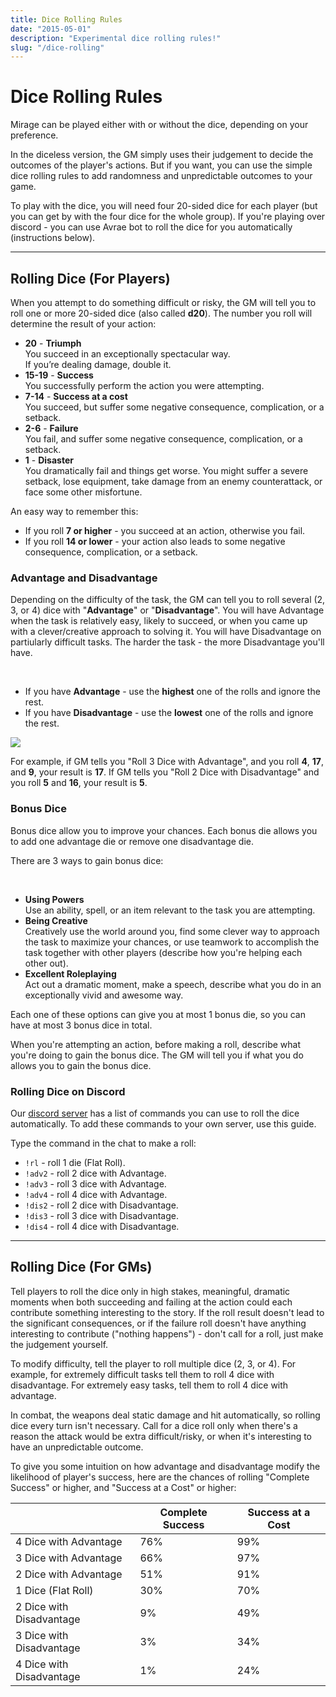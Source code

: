 ```yaml
---
title: Dice Rolling Rules
date: "2015-05-01"
description: "Experimental dice rolling rules!"
slug: "/dice-rolling"
---
```



# Dice Rolling Rules

Mirage can be played either with or without the dice, depending on your preference.

In the diceless version, the GM simply uses their judgement to decide the outcomes of the player's actions. But if you want, you can use the simple dice rolling rules to add randomness and unpredictable outcomes to your game.

To play with the dice, you will need four 20-sided dice for each player (but you can get by with the four dice for the whole group). If you're playing over discord - you can use Avrae bot to roll the dice for you automatically (instructions below).

----

## Rolling Dice (For Players)

When you attempt to do something difficult or risky, the GM will tell you to roll one or more 20-sided dice (also called **d20**). The number you roll will determine the result of your action:

- **20** - **Triumph**  
You succeed in an exceptionally spectacular way.  
If you’re dealing damage, double it.
- **15-19** - **Success**  
You successfully perform the action you were attempting.
- **7-14** - **Success at a cost**  
You succeed, but suffer some negative consequence, complication, or a setback.
- **2-6** - **Failure**  
You fail, and suffer some negative consequence, complication, or a setback.
- **1** - **Disaster**  
You dramatically fail and things get worse. You might suffer a severe setback, lose equipment, take damage from an enemy counterattack, or face some other misfortune.

An easy way to remember this:

- If you roll **7 or higher** - you succeed at an action, otherwise you fail.
- If you roll **14 or lower** - your action also leads to some negative consequence, complication, or a setback.


### Advantage and Disadvantage
Depending on the difficulty of the task, the GM can tell you to roll several (2, 3, or 4) dice with "**Advantage**" or "**Disadvantage**". You will have Advantage when the task is relatively easy, likely to succeed, or when you came up with a clever/creative approach to solving it.  You will have Disadvantage on partiularly difficult tasks. The harder the task - the more Disadvantage you'll have.

<br/>

- If you have **Advantage** - use the **highest** one of the rolls and ignore the rest.
- If you have **Disadvantage** - use the **lowest** one of the rolls and ignore the rest.

![](./dice-rolling.png)

For example, if GM tells you "Roll 3 Dice with Advantage", and you roll **4**, **17**, and **9**, your result is **17**. If GM tells you "Roll 2 Dice with Disadvantage" and you roll **5** and **16**, your result is **5**.



### Bonus Dice

Bonus dice allow you to improve your chances. Each bonus die allows you to add one advantage die or remove one disadvantage die.

There are 3 ways to gain bonus dice:

<br/>

- **Using Powers**  
Use an ability, spell, or an item relevant to the task you are attempting.
- **Being Creative**  
Creatively use the world around you, find some clever way to approach the task to maximize your chances, or use teamwork to accomplish the task together with other players (describe how you're helping each other out).
- **Excellent Roleplaying**  
Act out a dramatic moment, make a speech, describe what you do in an exceptionally vivid and awesome way.

Each one of these options can give you at most 1 bonus die, so you can have at most 3 bonus dice in total.

When you're attempting an action, before making a roll, describe what you're doing to gain the bonus dice. The GM will tell you if what you do allows you to gain the bonus dice. 

### Rolling Dice on Discord

Our [discord server](https://discord.gg/zt4N23d) has a list of commands you can use to roll the dice automatically. To add these commands to your own server, use <Link to="/avrae-setup">this guide</Link>.

Type the command in the chat to make a roll:

- `!rl` - roll 1 die (Flat Roll).
- `!adv2` - roll 2 dice with Advantage.
- `!adv3` - roll 3 dice with Advantage.
- `!adv4` - roll 4 dice with Advantage.
- `!dis2` - roll 2 dice with Disadvantage.
- `!dis3` - roll 3 dice with Disadvantage.
- `!dis4` - roll 4 dice with Disadvantage.



----

## Rolling Dice (For GMs)

Tell players to roll the dice only in high stakes, meaningful, dramatic moments when both succeeding and failing at the action could each contribute something interesting to the story. If the roll result doesn't lead to the significant consequences, or if the failure roll doesn't have anything interesting to contribute ("nothing happens") - don't call for a roll, just make the judgement yourself.

To modify difficulty, tell the player to roll multiple dice (2, 3, or 4). For example, for extremely difficult tasks tell them to roll 4 dice with disadvantage. For extremely easy tasks, tell them to roll 4 dice with advantage.

In combat, the weapons deal static damage and hit automatically, so rolling dice every turn isn't necessary. Call for a dice roll only when there's a reason the attack would be extra difficult/risky, or when it's interesting to have an unpredictable outcome.


To give you some intuition on how advantage and disadvantage modify the likelihood of player's success, here are the chances of rolling "Complete Success" or higher, and "Success at a Cost" or higher:

|                          | Complete Success | Success at a Cost |
|--------------------------|------------------|-------------------|
| 4 Dice with Advantage    | 76%              | 99%               |
| 3 Dice with Advantage    | 66%              | 97%               |
| 2 Dice with Advantage    | 51%              | 91%               |
| 1 Dice (Flat Roll)       | 30%              | 70%               |
| 2 Dice with Disadvantage | 9%               | 49%               |
| 3 Dice with Disadvantage | 3%               | 34%               |
| 4 Dice with Disadvantage | 1%               | 24%               |

